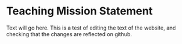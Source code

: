 # Teaching Mission Statement

Text will go here. This is a test of editing the text of the website, and checking that the changes are reflected on github.